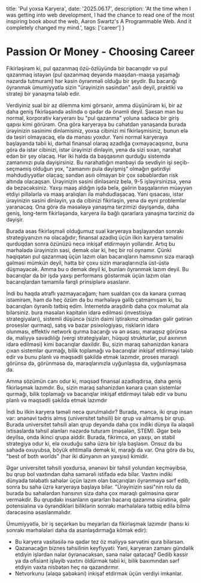   title: 'Pul yoxsa Karyera',
  date: '2025.06.17',
  description: 'At the time when I was getting into web development, I had the chance to read one of the most inspiring book about the web, Aaron Swartz\'s A Programmable Web. And it completely changed my mind.',
  tags: ['career']
}

# Passion Or Money - Choosing Career

Fikirləşirəm ki, pul qazanmaq özü-özlüyündə bir bacarıqdır və pul qazanmaq istəyən (pul qazanmaq deyəndə maaşdan-maaşa yaşamağı nəzərdə tutmuram) hər kəsin öyrənməli olduğu bir şeydir. Bu bacarığı öyrənmək ümumiyyətlə sizin "ürəyinizin səsindən" asılı deyil, praktiki və strateji bir yanaşma tələb edir.

Verdiyiniz sual bir az dilemma kimi görsənir, amma düşünürəm ki, bir az daha geniş fikirləşəndə əslində o qədər də önəmli deyil. Şəxsən mən bu normal, korporativ karyeranı bu "pul qazanma" yoluna sadəcə bir giriş qapısı kimi görürəm. Ona görə karyeraya bu cəhətdən yanaşanda burada ürəyinizin səsinimi dinləmisiniz, yoxsa cibinizi mi fikirləşmisiniz, bunun elə də təsiri olmayacaq, elə də mənası yoxdur. Yəni normal karyeraya başlayanda təbii ki, dərhal finansal olaraq azadlığa çıxmayacaqsınız, buna görə də istər cibinizi, istər ürəyinizi dinləyin, yenə də sizi sıxan, narahat edən bir şey olacaq. Hər iki halda da başqasının qurduğu sistemdə zamanınızı pula dəyişirsiniz. Bu narahatlığın mənbəyi də sevdiyin işi seçib-seçməmiş olduğun yox, "zamanını pula dəyişmiş" olmağın gətirdiyi məhdudiyyətlər olacaq; səndən asılı olmayan bir çox səbəblərdən risk altında olacaqsan. Ürəyinizin səsini dinləsəniz belə, 9-5 işləyirsinizsə, yenə də bezəcəksiniz. Yaxşı maaş aldığın işdə belə, gəlirin başqalarının müəyyən etdiyi pillələrlə və maaş aralıqları ilə məhdudlaşacaq. Yəni qısacası, istər ürəyinizin səsini dinləyin, ya da cibinizi fikirləşin, yenə də eyni problemlər yaranacaq. Ona görə də məsələyə yanaşma tərzimizi dəyişəndə, daha geniş, long-term fikirləşəndə, karyera ilə bağlı qərarlara yanaşma tərziniz də dəyişir.

Burada əsas fikirləşməli olduğumuz sual karyeraya başlayandan sonrakı strategiyanızın nə olacağıdır; finansal azadlıq üçün ilkin karyera təməlini qurduqdan sonra özünüzü necə inkişaf etdirməyin yollarıdır. Artıq bu mərhələdə ürəyinizin səsi, demək olar ki, heç bir rol oynamır. Çünki həqiqətən pul qazanmaq üçün lazım olan bacarıqların hamısının sizə maraqlı gəlməsi mümkün deyil, hətta bir çoxu sizin maraqlarınızla üst-üstə düşməyəcək. Amma bu o demək deyil ki, bunları öyrənmək lazım deyil. Bu bacarıqlar da bir işdə yaxşı performans göstərmək üçün lazım olan bacarıqlardan tamamilə fərqli prinsiplərə əsaslanır. 

İndi bu haqda ətraflı yazmayacağam; həm sualdan çox da kənara çıxmaq istəmirəm, həm də heç özüm də bu mərhələyə gəlib çatmamışam ki, bu bacarıqları öyrənib tətbiq edim. İnternetdə araşdırıb daha çox məlumat ala bilərsiniz. bura məsələn kapitalın idarə edilməsi (investisiya strategiyaları), sistemli düşüncə (sizin daimi iştirakınız olmadan gəlir gətirən proseslər qurmaq), satış və bazar psixologiyası, risklərin idarə olunması, effektiv network qurma bacarığı və ən əsası,  maraqsız görünsə də, maliyyə savadlılığı (vergi strategiyaları, hüquqi strukturlar, pul axınının idarə edilməsi) kimi bacarıqlar daxildir. Bu, sizin maraq sahənizdən kənara çıxan sistemlər qurmağı, bilik toplamağı və bacarıqlar inkişaf etdirməyi tələb edir və bunu planlı və məqsədli şəkildə etmək lazımdır, proses maraqlı görünsə də, görünməsə də, maraqlarınızla uyğunlaşsa da, uyğunlaşmasa da.

Amma sözümün canı odur ki, məqsəd finansal azadlıqdırsa, daha geniş fikirləşmək lazımdır. Bu, sizin maraq sahənizdən kənara çıxan sistemlər qurmağı, bilik toplamağı və bacarıqlar inkişaf etdirməyi tələb edir və bunu planlı və məqsədli şəkildə etmək lazımdır

İndi bu ilkin karyera təməli necə qurulmalıdır? Burada, məncə, iki qrup insan var: ənənəvi tədris almış (universitet təhsili) bir qrup və almamış bir qrup. Burada universitet təhsili alan qrup deyəndə daha çox indiki dünya ilə əlaqəli ixtisaslarda təhsil alanları nəzərdə tuturam (məsələn, STEM). Əgər belə deyilsə, onda ikinci qrupa aiddir. Burada, fikrimcə, ən yaxşı, ən stabil strategiya odur ki, elə oxuduğu sahə üzrə bir işlə başlasın. Onsuz da bu sahədə oxuyubsa, böyük ehtimalla demək ki, marağı da var. Ona görə də bu, "best of both worlds" (hər iki dünyanın ən yaxşısı) kimidir.

Əgər universitet təhsili yoxdursa, ənənəvi bir təhsil yolundan keçməyibsə, bu qrup bol vaxtından daha səmərəli istifadə edə bilər. Vaxtını indiki dünyada tələbatlı sahələr üçün lazım olan bacarıqları öyrənməyə sərf edib, sonra bu sahə üzrə karyeraya başlaya bilər. "Ürəyinizin səsi"nin rolu da burada bu sahələrdən hansının sizə daha çox maraqlı gəlməsinə qərar verməkdir. Bu qrupdakı insanların qərarları bacarıq qazanma sürətinə, gəlir potensialına və öyrəndikləri biliklərin sonrakı mərhələlərə tətbiq edilə bilmə dərəcəsinə əsaslanmalıdır.

Ümumiyyətlə, bir iş seçərkən bu meyarları da fikirləşmək lazımdır (hansı ki sonrakı mərhələləri daha da asanlaşdırmağa kömək edir):
- Bu karyera vasitəsilə nə qədər tez öz maliyyə sərvətini qura bilərsən.
- Qazanacağın biznes təhsilinin keyfiyyəti: Yəni, karyeran zamanı gündəlik etdiyin işlərdən nələr öyrənəcəksən, sənə nələr qatacaq? Gedib kassir ya da ofisiant işləyib vaxtını öldürmək təbii ki, bilik baxımından sərf etdiyin vaxta nisbətən heç nə qazandırmır.
- Netvorkunu (əlaqə şəbəkəni) inkişaf etdirmək üçün verdiyi imkanlar.
